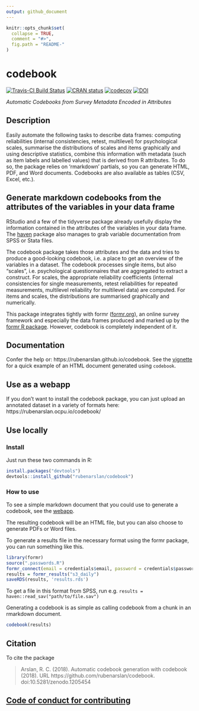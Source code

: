 ```yaml
---
output: github_document
---
```


<!-- README.md is generated from README.Rmd. Please edit that file -->

```r
knitr::opts_chunk$set(
  collapse = TRUE,
  comment = "#>",
  fig.path = "README-"
)
```

# codebook
[![Travis-CI Build Status](https://travis-ci.org/rubenarslan/codebook.svg?branch=master)](https://travis-ci.org/rubenarslan/codebook)
[![CRAN status](https://www.r-pkg.org/badges/version/codebook)](https://cran.r-project.org/package=codebook)
[![codecov](https://codecov.io/gh/rubenarslan/codebook/branch/master/graph/badge.svg)](https://codecov.io/gh/rubenarslan/codebook)
[![DOI](https://zenodo.org/badge/109252375.svg)](https://zenodo.org/badge/latestdoi/109252375)

_Automatic Codebooks from Survey Metadata Encoded in Attributes_

## Description

Easily automate the following tasks to describe data frames: 
  computing reliabilities (internal consistencies, retest, multilevel) for psychological scales, 
  summarise the distributions of scales and items graphically and using descriptive statistics,
  combine this information with metadata (such as item labels and labelled values) that is derived from R attributes.
  To do so, the package relies on 'rmarkdown' partials, so you can generate HTML, PDF, and Word documents. Codebooks
  are also available as tables (CSV, Excel, etc.).
  
## Generate markdown codebooks from the attributes of the variables in your data frame

RStudio and a few of the tidyverse package already usefully display the information contained in the attributes of the variables in your data frame. The [haven](https://github.com/hadley/haven) package also manages to grab variable documentation from SPSS or Stata files.

The codebook package takes those attributes and the data and tries to produce a good-looking codebook, i.e. a place to get an overview of the variables in a dataset. The codebook processes single items, but also "scales", i.e. psychological questionnaires that are aggregated to extract a construct. For scales, the appropriate reliability coefficients (internal consistencies for single measurements, retest reliabilities for repeated measurements, multilevel reliability for multilevel data) are computed.
For items and scales, the distributions are summarised graphically and numerically.

This package integrates tightly with formr ([formr.org](https://formr.org)), an online survey framework and especially the data frames produced and marked up by the [formr R package](https://github.com/rubenarslan/formr). However, codebook is completely independent of it.

## Documentation
Confer the help or: https://rubenarslan.github.io/codebook.
See the [vignette](https://rubenarslan.github.io/codebook/articles/codebook.html) for a quick example of an HTML document generated using `codebook`.

## Use as a webapp

If you don't want to install the codebook package, you can just upload an annotated dataset
in a variety of formats here: https://rubenarslan.ocpu.io/codebook/

## Use locally
### Install

Just run these two commands in R:

```r
install.packages("devtools")
devtools::install_github("rubenarslan/codebook")
```

### How to use
To see a simple markdown document that you could use to generate a codebook, see the [webapp](https://rubenarslan.ocpu.io/codebook/).

The resulting codebook will be an HTML file, but you can also choose to generate PDFs or Word files.

To generate a results file in the necessary format using the formr package, you can run something like this.

```r
library(formr)
source(".passwords.R")
formr_connect(email = credentials$email, password = credentials$password)
results = formr_results("s3_daily")
saveRDS(results, 'results.rds')
```

To get a file in this format from SPSS, run e.g. `results = haven::read_sav("path/to/file.sav")`

Generating a codebook is as simple as calling codebook from a chunk in an
rmarkdown document.

```r
codebook(results)
```

## Citation
To cite the package

> Arslan, R. C. (2018). Automatic codebook generation with codebook (2018). URL https://github.com/rubenarslan/codebook. doi:10.5281/zenodo.1205454


## [Code of conduct for contributing](CONDUCT.md)
